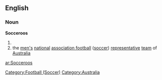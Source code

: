 ==English==

===Noun===
'''Socceroos'''
{{wikipedia|Australia national association football team|Socceroos}}

# {{plural of|[[Socceroo]]}}
# the [[man|men's]] [[national]] [[association football]] ([[soccer]]) [[representative]] [[team]] of [[Australia]]

[[Category:Football (Soccer)]]
[[Category:Australia]]

[[ar:Socceroos]]